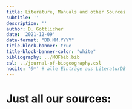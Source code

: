 ```yaml
---
title: Literature, Manuals and other Sources
subtitle: ''
description: ''
author: D. Göttlicher
date: '2021-12-09'
date-format: "DD.MM.YYYY"
title-block-banner: true
title-block-banner-color: "white"
bibliography: ../MOFbib.bib
csl: ../journal-of-biogeography.csl
nocite: '@*' # alle Einträge aus LiteraturDB
---
```

# Just all our sources:

